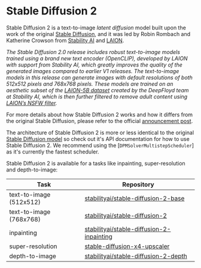 <!--Copyright 2023 The HuggingFace Team. All rights reserved.

Licensed under the Apache License, Version 2.0 (the "License"); you may not use this file except in compliance with
the License. You may obtain a copy of the License at

http://www.apache.org/licenses/LICENSE-2.0

Unless required by applicable law or agreed to in writing, software distributed under the License is distributed on
an "AS IS" BASIS, WITHOUT WARRANTIES OR CONDITIONS OF ANY KIND, either express or implied. See the License for the
specific language governing permissions and limitations under the License.
-->

# Stable Diffusion 2

Stable Diffusion 2 is a text-to-image _latent diffusion_ model built upon the work of the original [Stable Diffusion](https://stability.ai/blog/stable-diffusion-public-release), and it was led by Robin Rombach and Katherine Crowson from [Stability AI](https://stability.ai/) and [LAION](https://laion.ai/).

*The Stable Diffusion 2.0 release includes robust text-to-image models trained using a brand new text encoder (OpenCLIP), developed by LAION with support from Stability AI, which greatly improves the quality of the generated images compared to earlier V1 releases. The text-to-image models in this release can generate images with default resolutions of both 512x512 pixels and 768x768 pixels. 
These models are trained on an aesthetic subset of the [LAION-5B dataset](https://laion.ai/blog/laion-5b/) created by the DeepFloyd team at Stability AI, which is then further filtered to remove adult content using [LAION’s NSFW filter](https://openreview.net/forum?id=M3Y74vmsMcY).*

For more details about how Stable Diffusion 2 works and how it differs from the original Stable Diffusion, please refer to the official [announcement post](https://stability.ai/blog/stable-diffusion-v2-release).

<Tip>

The architecture of Stable Diffusion 2 is more or less identical to the original [Stable Diffusion model](./stable_diffusion/text2img) so check out it's API documentation for how to use Stable Diffusion 2. We recommend using the [`DPMSolverMultistepScheduler`] as it's currently the fastest scheduler.

</Tip>

Stable Diffusion 2 is available for a tasks like inpainting, super-resolution and depth-to-image:

| Task                    | Repository                                                                                                    |
|-------------------------|---------------------------------------------------------------------------------------------------------------|
| text-to-image (512x512) | [stabilityai/stable-diffusion-2-base](https://huggingface.co/stabilityai/stable-diffusion-2-base)             |
| text-to-image (768x768) | [stabilityai/stable-diffusion-2](https://huggingface.co/stabilityai/stable-diffusion-2)                       |
| inpainting              | [stabilityai/stable-diffusion-2-inpainting](https://huggingface.co/stabilityai/stable-diffusion-2-inpainting) |
| super-resolution        | [stable-diffusion-x4-upscaler](https://huggingface.co/stabilityai/stable-diffusion-x4-upscaler)               |
| depth-to-image          | [stabilityai/stable-diffusion-2-depth](https://huggingface.co/stabilityai/stable-diffusion-2-depth)           |